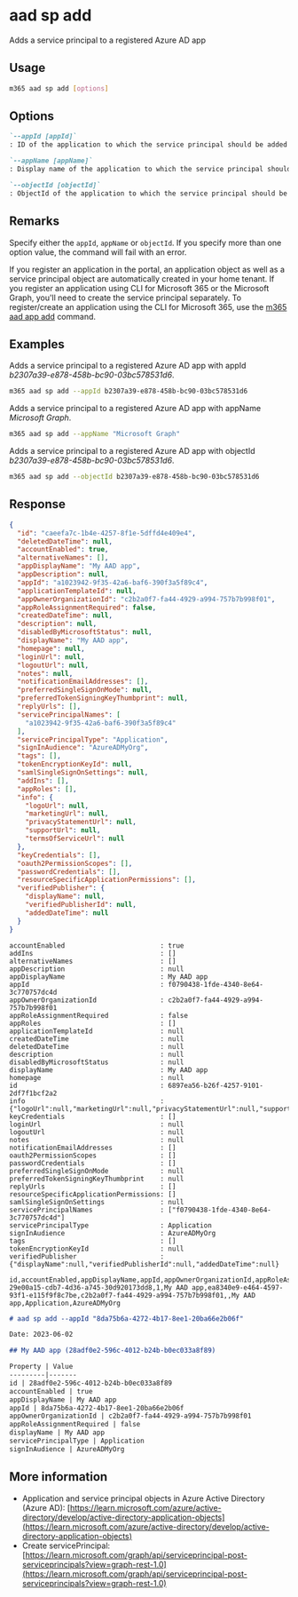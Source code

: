 
# aad sp add

Adds a service principal to a registered Azure AD app

## Usage

```sh
m365 aad sp add [options]
```

## Options

```md definition-list
`--appId [appId]`
: ID of the application to which the service principal should be added

`--appName [appName]`
: Display name of the application to which the service principal should be added

`--objectId [objectId]`
: ObjectId of the application to which the service principal should be added
```

<Global />

## Remarks

Specify either the `appId`, `appName` or `objectId`. If you specify more than one option value, the command will fail with an error.

If you register an application in the portal, an application object as well as a service principal object are automatically created in your home tenant. If you register an application using CLI for Microsoft 365 or the Microsoft Graph, you'll need to create the service principal separately. To register/create an application using the CLI for Microsoft 365, use the [m365 aad app add](../app/app-add.mdx) command.

## Examples

Adds a service principal to a registered Azure AD app with appId _b2307a39-e878-458b-bc90-03bc578531d6_.

```sh
m365 aad sp add --appId b2307a39-e878-458b-bc90-03bc578531d6
```

Adds a service principal to a registered Azure AD app with appName _Microsoft Graph_.

```sh
m365 aad sp add --appName "Microsoft Graph"
```

Adds a service principal to a registered Azure AD app with objectId _b2307a39-e878-458b-bc90-03bc578531d6_.

```sh
m365 aad sp add --objectId b2307a39-e878-458b-bc90-03bc578531d6
```

## Response

<Tabs>
  <TabItem value="JSON">

  ```json
  {
    "id": "caeefa7c-1b4e-4257-8f1e-5dffd4e409e4",
    "deletedDateTime": null,
    "accountEnabled": true,
    "alternativeNames": [],
    "appDisplayName": "My AAD app",
    "appDescription": null,
    "appId": "a1023942-9f35-42a6-baf6-390f3a5f89c4",
    "applicationTemplateId": null,
    "appOwnerOrganizationId": "c2b2a0f7-fa44-4929-a994-757b7b998f01",
    "appRoleAssignmentRequired": false,
    "createdDateTime": null,
    "description": null,
    "disabledByMicrosoftStatus": null,
    "displayName": "My AAD app",
    "homepage": null,
    "loginUrl": null,
    "logoutUrl": null,
    "notes": null,
    "notificationEmailAddresses": [],
    "preferredSingleSignOnMode": null,
    "preferredTokenSigningKeyThumbprint": null,
    "replyUrls": [],
    "servicePrincipalNames": [
      "a1023942-9f35-42a6-baf6-390f3a5f89c4"
    ],
    "servicePrincipalType": "Application",
    "signInAudience": "AzureADMyOrg",
    "tags": [],
    "tokenEncryptionKeyId": null,
    "samlSingleSignOnSettings": null,
    "addIns": [],
    "appRoles": [],
    "info": {
      "logoUrl": null,
      "marketingUrl": null,
      "privacyStatementUrl": null,
      "supportUrl": null,
      "termsOfServiceUrl": null
    },
    "keyCredentials": [],
    "oauth2PermissionScopes": [],
    "passwordCredentials": [],
    "resourceSpecificApplicationPermissions": [],
    "verifiedPublisher": {
      "displayName": null,
      "verifiedPublisherId": null,
      "addedDateTime": null
    }
  }
  ```

  </TabItem>
  <TabItem value="Text">

  ```text
  accountEnabled                        : true
  addIns                                : []
  alternativeNames                      : []
  appDescription                        : null
  appDisplayName                        : My AAD app
  appId                                 : f0790438-1fde-4340-8e64-3c770757dc4d
  appOwnerOrganizationId                : c2b2a0f7-fa44-4929-a994-757b7b998f01
  appRoleAssignmentRequired             : false
  appRoles                              : []
  applicationTemplateId                 : null
  createdDateTime                       : null
  deletedDateTime                       : null
  description                           : null
  disabledByMicrosoftStatus             : null
  displayName                           : My AAD app
  homepage                              : null
  id                                    : 6897ea56-b26f-4257-9101-2df7f1bcf2a2
  info                                  : {"logoUrl":null,"marketingUrl":null,"privacyStatementUrl":null,"supportUrl":null,"termsOfServiceUrl":null}
  keyCredentials                        : []
  loginUrl                              : null
  logoutUrl                             : null
  notes                                 : null
  notificationEmailAddresses            : []
  oauth2PermissionScopes                : []
  passwordCredentials                   : []
  preferredSingleSignOnMode             : null
  preferredTokenSigningKeyThumbprint    : null
  replyUrls                             : []
  resourceSpecificApplicationPermissions: []
  samlSingleSignOnSettings              : null
  servicePrincipalNames                 : ["f0790438-1fde-4340-8e64-3c770757dc4d"]
  servicePrincipalType                  : Application
  signInAudience                        : AzureADMyOrg
  tags                                  : []
  tokenEncryptionKeyId                  : null
  verifiedPublisher                     : {"displayName":null,"verifiedPublisherId":null,"addedDateTime":null}
  ```

  </TabItem>
  <TabItem value="CSV">

  ```csv
  id,accountEnabled,appDisplayName,appId,appOwnerOrganizationId,appRoleAssignmentRequired,displayName,servicePrincipalType,signInAudience
  29e00a15-cdb7-4d36-a745-30d920173dd8,1,My AAD app,ea8340e9-e464-4597-93f1-e115f9f8c7be,c2b2a0f7-fa44-4929-a994-757b7b998f01,,My AAD app,Application,AzureADMyOrg
  ```

  </TabItem>
  <TabItem value="Markdown">

  ```md
  # aad sp add --appId "8da75b6a-4272-4b17-8ee1-20ba66e2b06f"

  Date: 2023-06-02

  ## My AAD app (28adf0e2-596c-4012-b24b-b0ec033a8f89)

  Property | Value
  ---------|-------
  id | 28adf0e2-596c-4012-b24b-b0ec033a8f89
  accountEnabled | true
  appDisplayName | My AAD app
  appId | 8da75b6a-4272-4b17-8ee1-20ba66e2b06f
  appOwnerOrganizationId | c2b2a0f7-fa44-4929-a994-757b7b998f01
  appRoleAssignmentRequired | false
  displayName | My AAD app
  servicePrincipalType | Application
  signInAudience | AzureADMyOrg
  ```

  </TabItem>
</Tabs>

## More information

- Application and service principal objects in Azure Active Directory (Azure AD): [https://learn.microsoft.com/azure/active-directory/develop/active-directory-application-objects](https://learn.microsoft.com/azure/active-directory/develop/active-directory-application-objects)
- Create servicePrincipal: [https://learn.microsoft.com/graph/api/serviceprincipal-post-serviceprincipals?view=graph-rest-1.0](https://learn.microsoft.com/graph/api/serviceprincipal-post-serviceprincipals?view=graph-rest-1.0)
